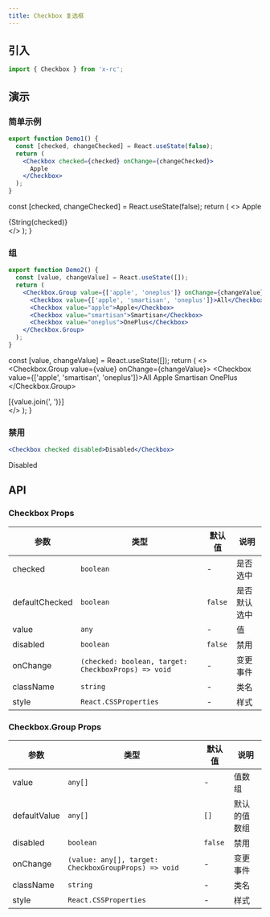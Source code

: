 ```yaml
---
title: Checkbox 复选框
---
```



## 引入

```jsx
import { Checkbox } from 'x-rc';
```

## 演示

### 简单示例

```jsx
export function Demo1() {
  const [checked, changeChecked] = React.useState(false);
  return (
    <Checkbox checked={checked} onChange={changeChecked}>
      Apple
    </Checkbox>
  );
}
```

  const [checked, changeChecked] = React.useState(false);
  return (
    <>
      <Checkbox checked={checked} onChange={changeChecked}>
        Apple
      </Checkbox>
      <div>{String(checked)}</div>
    </>
  );
}

<Demo1 />

### 组

```jsx
export function Demo2() {
  const [value, changeValue] = React.useState([]);
  return (
    <Checkbox.Group value={['apple', 'oneplus']} onChange={changeValue}>
      <Checkbox value={['apple', 'smartisan', 'oneplus']}>All</Checkbox>
      <Checkbox value="apple">Apple</Checkbox>
      <Checkbox value="smartisan">Smartisan</Checkbox>
      <Checkbox value="oneplus">OnePlus</Checkbox>
    </Checkbox.Group>
  );
}
```

  const [value, changeValue] = React.useState([]);
  return (
    <>
      <Checkbox.Group value={value} onChange={changeValue}>
        <Checkbox value={['apple', 'smartisan', 'oneplus']}>All</Checkbox>
        <Checkbox value="apple">Apple</Checkbox>
        <Checkbox value="smartisan">Smartisan</Checkbox>
        <Checkbox value="oneplus">OnePlus</Checkbox>
      </Checkbox.Group>
      <div>[{value.join(', ')}]</div>
    </>
  );
}

<Demo2 />

### 禁用

```jsx
<Checkbox checked disabled>Disabled</Checkbox>
```

<Checkbox checked disabled>Disabled</Checkbox>

## API

### Checkbox Props

| 参数 | 类型 | 默认值 | 说明 |
|-----|------|-------|-----|
| checked | `boolean` | - | 是否选中 |
| defaultChecked | `boolean` | `false` | 是否默认选中 |
| value | `any` | - | 值 |
| disabled | `boolean` | `false` | 禁用 |
| onChange | `(checked: boolean, target: CheckboxProps) => void` | - | 变更事件 |
| className | `string` | - | 类名 |
| style | `React.CSSProperties` | - | 样式 |

### Checkbox.Group Props

| 参数 | 类型 | 默认值 | 说明 |
|-----|------|-------|-----|
| value | `any[]` | - | 值数组 |
| defaultValue | `any[]` | `[]` | 默认的值数组 |
| disabled | `boolean` | `false` | 禁用 |
| onChange | `(value: any[], target: CheckboxGroupProps) => void` | - | 变更事件 |
| className | `string` | - | 类名 |
| style | `React.CSSProperties` | - | 样式 |
